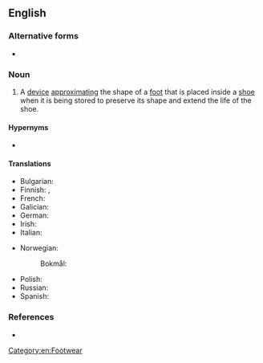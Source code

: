 {{also|shoetree}}

==English==

===Alternative forms===
* {{l|en|shoetree}}

===Noun===
{{en-noun}}

# A [[device]] [[approximating]] the shape of a [[foot]] that is placed inside a [[shoe]] when it is being stored to preserve its shape and extend the life of the shoe.

====Hypernyms====
* {{l|en|tree}} {{qualifier|structurally}}

====Translations====
{{trans-top|device to preserve the shape of a shoe}}
* Bulgarian: {{t+|bg|калъп|m}}
* Finnish: {{t+|fi|lepolesti}}, {{t+|fi|lesti}}
* French: {{t+|fr|embauchoir|m}}
* Galician: {{t+|gl|forma|f}}
* German: {{t+|de|Schuhspanner|m}}
* Irish: {{t|ga|brógchrann|m}}
* Italian: {{t|it|tendiscarpe|m}}
{{trans-mid}}
* Norwegian:
*: Bokmål: {{t+|nb|skoblokk|m}}
* Polish: {{t+|pl|prawidło|n}}
* Russian: {{t|ru|растя́жка для о́буви|f|sc=Cyrl}}
* Spanish: {{t+|es|horma|f}}
{{trans-bottom}}

===References===
* {{pedia}}

[[Category:en:Footwear]]